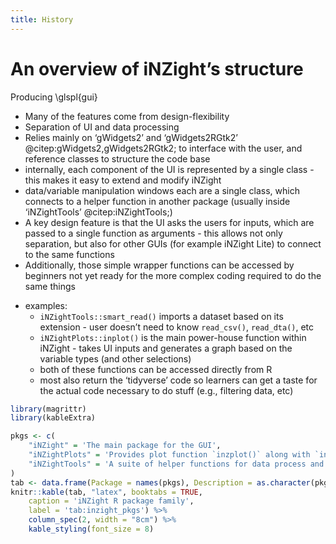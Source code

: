 ```yaml
---
title: History
---
```


# An overview of iNZight's structure

Producing \\glspl{gui}


* Many of the features come from design-flexibility
* Separation of UI and data processing
* Relies mainly on 'gWidgets2' and 'gWidgets2RGtk2' @citep:gWidgets2,gWidgets2RGtk2; to interface with the user, and reference classes to structure the code base
* internally, each component of the UI is represented by a single class - this makes it easy to extend and modify iNZight
* data/variable manipulation windows each are a single class, which connects to a helper function in another package (usually inside 'iNZightTools' @citep:iNZightTools;)
* A key design feature is that the UI asks the users for inputs, which are passed to a single function as arguments - this allows not only separation, but also for other GUIs (for example iNZight Lite) to connect to the same functions
* Additionally, those simple wrapper functions can be accessed by beginners not yet ready for the more complex coding required to do the same things

\begin{lstlisting}[language=R,caption=A simple reference class window to filter a level of a factor.,label={lst:rc_filter_example}]
# A simple window to filter a level of a categorical variable
filterWin <- setRefClass('filterWin',
    fields = list(
        GUI = "ANY",
        data = "data.frame",
        variable = "ANY",
        level = "ANY"
    ),
    methods = list(
        initialize = function(gui) {
            initFields(GUI = gui, data = gui$getActiveData())
            win <- gwindow('Filter Level')
            cont <- gvbox(container = win)
            variable <<- gcombobox(names(data), container = cont)
            level <<- gedit("", container = cont)
            okbtn <- gbutton("Filter")
            addHandlerClicked(okbtn, function(h, ...) filterData())
        },
        filterData = function() {
            var <- svalue(variable)
            level <- svalue(level)
            newdata <- iNZightTools::filterLevels(data, var, level)
            GUI$set_data(newdata)
            dispose(win)
        }
    )
)
\end{lstlisting}

* examples:
    * `iNZightTools::smart_read()` imports a dataset based on its extension - user doesn't need to know `read_csv()`, `read_dta()`, etc
    * `iNZightPlots::inplot()` is the main power-house function within iNZight - takes UI inputs and generates a graph based on the variable types (and other selections)
    * both of these functions can be accessed directly from R
    * most also return the 'tidyverse' code so learners can get a taste for the actual code necessary to do stuff (e.g., filtering data, etc)

```r
library(magrittr)
library(kableExtra)

pkgs <- c(
    "iNZight" = 'The main package for the GUI',
    "iNZightPlots" = 'Provides plot function `inzplot()` along with `inzsummary()` for descriptive statistics and `inzinference()` for inference and hypothesis testing.',
    "iNZightTools" = 'A suite of helper functions for data process and variable manipulation.'
)
tab <- data.frame(Package = names(pkgs), Description = as.character(pkgs))
knitr::kable(tab, "latex", booktabs = TRUE,
    caption = 'iNZight R package family',
    label = 'tab:inzight_pkgs') %>%
    column_spec(2, width = "8cm") %>%
    kable_styling(font_size = 8)
```
